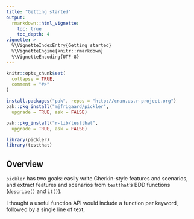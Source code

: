 ```yaml
---
title: "Getting started"
output: 
  rmarkdown::html_vignette:
    toc: true
    toc_depth: 4
vignette: >
  %\VignetteIndexEntry{Getting started}
  %\VignetteEngine{knitr::rmarkdown}
  %\VignetteEncoding{UTF-8}
---
```


```r
knitr::opts_chunk$set(
  collapse = TRUE,
  comment = "#>"
)
```

```r
install.packages("pak", repos = "http://cran.us.r-project.org")
pak::pkg_install("mjfrigaard/pickler", 
  upgrade = TRUE, ask = FALSE)
```

```r
pak::pkg_install("r-lib/testthat", 
  upgrade = TRUE, ask = FALSE)
```

```r
library(pickler)
library(testthat)
```

## Overview

`pickler` has two goals: easily write Gherkin-style features and scenarios, and extract features and scenarios from `testthat`'s BDD functions (`describe()` and `it()`). 

I thought a useful function API would include a function per keyword, followed by a single line of text, 
